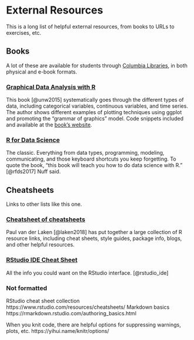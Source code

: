 # External Resources {#resources}

This is a long list of helpful external resources, from books to URLs to exercises, etc.

## Books

A lot of these are available for students through [Columbia Libraries](http://library.columbia.edu/){target="_blank"}, in both physical and e-book formats. 

### [**Graphical Data Analysis with R**](http://rosuda.org/GDA)

This book [@unw2015] systematically goes through the different types of data, including categorical variables, continuous variables, and time series. The author shows different examples of plotting techniques using ggplot and promoting the "grammar of graphics" model. Code snippets included and available at the [book's website](http://rosuda.org/GDA).

### [**R for Data Science**](http://r4ds.had.co.nz/)

The classic. Everything from data types, programming, modeling, communicating, and those keyboard shortcuts you keep forgetting. To quote the book, "this book will teach you how to do data science with R." [@rfds2017] Nuff said.

## Cheatsheets

Links to other lists like this one.

### [**Cheatsheet of cheatsheets**](https://paulvanderlaken.com/author/lakenp/)

Paul van der Laken [@laken2018] has put together a large collection of R resource links, including cheat sheets, style guides, package info, blogs, and other helpful resources. 

### [RStudio IDE Cheat Sheet](https://www.rstudio.com/wp-content/uploads/2016/01/rstudio-IDE-cheatsheet.pdf)

All the info you could want on the RStudio interface. [@rstudio_ide]



### Not formatted

RStudio cheat sheet collection https://www.rstudio.com/resources/cheatsheets/
Markdown basics https://rmarkdown.rstudio.com/authoring_basics.html

When you knit code, there are helpful options for suppressing warnings, plots, etc.
https://yihui.name/knitr/options/


